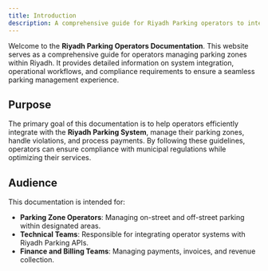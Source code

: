 ```yaml
---
title: Introduction
description: A comprehensive guide for Riyadh Parking operators to integrate, manage, and optimize their parking services.
---
```


Welcome to the **Riyadh Parking Operators Documentation**. This website serves as a comprehensive guide for operators managing parking zones within Riyadh. It provides detailed information on system integration, operational workflows, and compliance requirements to ensure a seamless parking management experience.

## Purpose

The primary goal of this documentation is to help operators efficiently integrate with the **Riyadh Parking System**, manage their parking zones, handle violations, and process payments. By following these guidelines, operators can ensure compliance with municipal regulations while optimizing their services.

## Audience

This documentation is intended for:

- **Parking Zone Operators**: Managing on-street and off-street parking within designated areas.
- **Technical Teams**: Responsible for integrating operator systems with Riyadh Parking APIs.
- **Finance and Billing Teams**: Managing payments, invoices, and revenue collection.

